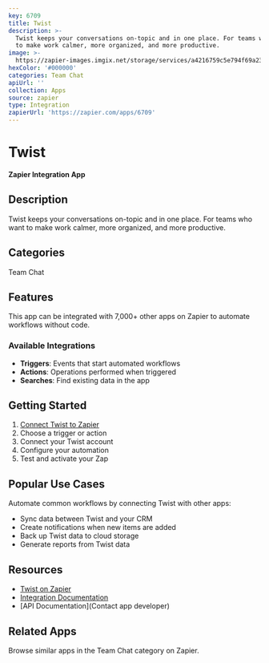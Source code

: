 ```yaml
---
key: 6709
title: Twist
description: >-
  Twist keeps your conversations on-topic and in one place. For teams who want
  to make work calmer, more organized, and more productive.
image: >-
  https://zapier-images.imgix.net/storage/services/a4216759c5e794f69a23fa4c005f776c.png?auto=format%2Ccompress&ixlib=python-3.0.0&q=50
hexColor: '#000000'
categories: Team Chat
apiUrl: ''
collection: Apps
source: zapier
type: Integration
zapierUrl: 'https://zapier.com/apps/6709'
---
```

# Twist

**Zapier Integration App**

## Description

Twist keeps your conversations on-topic and in one place. For teams who want to make work calmer, more organized, and more productive.

## Categories

Team Chat

## Features

This app can be integrated with 7,000+ other apps on Zapier to automate workflows without code.

### Available Integrations

- **Triggers**: Events that start automated workflows
- **Actions**: Operations performed when triggered
- **Searches**: Find existing data in the app

## Getting Started

1. [Connect Twist to Zapier](https://zapier.com/apps/6709)
2. Choose a trigger or action
3. Connect your Twist account
4. Configure your automation
5. Test and activate your Zap

## Popular Use Cases

Automate common workflows by connecting Twist with other apps:

- Sync data between Twist and your CRM
- Create notifications when new items are added
- Back up Twist data to cloud storage
- Generate reports from Twist data

## Resources

- [Twist on Zapier](https://zapier.com/apps/6709)
- [Integration Documentation](https://zapier.com/apps/6709/integrations)
- [API Documentation](Contact app developer)

## Related Apps

Browse similar apps in the Team Chat category on Zapier.

